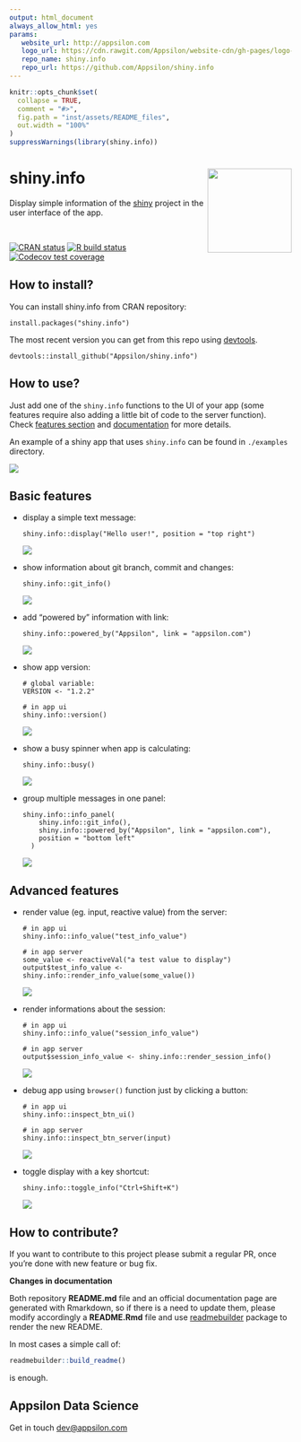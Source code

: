 ```yaml
---
output: html_document
always_allow_html: yes
params:
   website_url: http://appsilon.com
   logo_url: https://cdn.rawgit.com/Appsilon/website-cdn/gh-pages/logo-white.png
   repo_name: shiny.info
   repo_url: https://github.com/Appsilon/shiny.info
---
```


```r
knitr::opts_chunk$set(
  collapse = TRUE,
  comment = "#>",
  fig.path = "inst/assets/README_files",
  out.width = "100%"
)
suppressWarnings(library(shiny.info))
```

<link href="http://fonts.googleapis.com/css?family=Maven+Pro:400,700|Inconsolata" rel="stylesheet" type="text/css">
<link href='docs/style.css' rel='stylesheet' type='text/css'>

shiny.info <a href='https://github.com/Appsilon/shiny.info'><img src='inst/assets/README_files/logo.png' align="right" height="150" /></a>
===========

<div class="subheader">
Display simple information of the [shiny](https://shiny.rstudio.com/) project in the user interface of the app.
</div>

</br>

<!-- badges: start -->
[![CRAN status](https://www.r-pkg.org/badges/version/shiny.info)](https://cran.r-project.org/package=shiny.info)
[![R build status](https://github.com/Appsilon/shiny.info/workflows/R-CMD-check/badge.svg)](https://github.com/Appsilon/shiny.info/actions?workflow=R-CMD-check)
[![Codecov test coverage](https://codecov.io/gh/Appsilon/shiny.info/branch/master/graph/badge.svg)](https://codecov.io/gh/Appsilon/shiny.info?branch=master)
<!-- badges: end -->

<div class="section level2">

How to install?
---------------

You can install shiny.info from CRAN repository:

```
install.packages("shiny.info")
```


The most recent version you can get from this repo using [devtools](https://github.com/hadley/devtools).

```
devtools::install_github("Appsilon/shiny.info")
```

How to use?
-----------

Just add one of the `shiny.info` functions to the UI of your app (some features require also adding a little bit of code to the server function). Check [features section](#basic-features) and [documentation](https://cran.r-project.org/web/packages/shiny.info/shiny.info.pdf) for more details.

An example of a shiny app that uses `shiny.info` can be found in `./examples` directory.

![](inst/assets/README_files/example.gif)

Basic features
-------

* display a simple text message:
  ```
  shiny.info::display("Hello user!", position = "top right")
  ```
  ![](inst/assets/README_files/display.png)
* show information about git branch, commit and changes:
  ```
  shiny.info::git_info()
  ```
  ![](inst/assets/README_files/git.png)
* add "powered by" information with link:
  ```
  shiny.info::powered_by("Appsilon", link = "appsilon.com")
  ```
  ![](inst/assets/README_files/powered.png)
* show app version:
  ```
  # global variable:
  VERSION <- "1.2.2"

  # in app ui
  shiny.info::version()
  ```
  ![](inst/assets/README_files/version.png)
* show a busy spinner when app is calculating:
  ```
  shiny.info::busy()
  ```
  ![](inst/assets/README_files/busy.gif)
* group multiple messages in one panel:
  ```
  shiny.info::info_panel(
      shiny.info::git_info(),
      shiny.info::powered_by("Appsilon", link = "appsilon.com"),
      position = "bottom left"
    )
  ```
  ![](inst/assets/README_files/panel.png)

Advanced features
-------

* render value (eg. input, reactive value) from the server:
  ```
  # in app ui
  shiny.info::info_value("test_info_value")

  # in app server
  some_value <- reactiveVal("a test value to display")
  output$test_info_value <- shiny.info::render_info_value(some_value())
  ```
  ![](inst/assets/README_files/info_value.png)
* render informations about the session:
  ```
  # in app ui
  shiny.info::info_value("session_info_value")

  # in app server
  output$session_info_value <- shiny.info::render_session_info()
  ```
  ![](inst/assets/README_files/session.png)
* debug app using `browser()` function just by clicking a button:
  ```
  # in app ui
  shiny.info::inspect_btn_ui()

  # in app server
  shiny.info::inspect_btn_server(input)
  ```
  ![](inst/assets/README_files/inspect_button.png)
* toggle display with a key shortcut:
  ```
  shiny.info::toggle_info("Ctrl+Shift+K")
  ```
  ![](inst/assets/README_files/shortcut.gif)

How to contribute?
-----------------
If you want to contribute to this project please submit a regular PR, once you're done with new feature or bug fix.<br>

**Changes in documentation**

Both repository **README.md** file and an official documentation page are generated with Rmarkdown, so if there is a need to update them, please modify accordingly a **README.Rmd** file and use [readmebuilder](https://github.com/Appsilon/readmebuilder) package to render the new README.

In most cases a simple call of:

```r
readmebuilder::build_readme()
```

is enough.

Appsilon Data Science
------------------

Get in touch [dev@appsilon.com](dev@appsilon.com)

</div>
